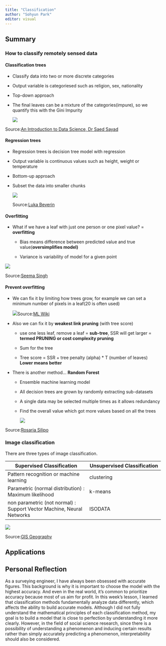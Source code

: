 ```yaml
---
title: "Classification"
author: "Sohyun Park"
editor: visual
---
```


## Summary

### How to classify remotely sensed data

#### Classification trees

-   Classify data into two or more discrete categories

-   Output variable is categoriesed such as religion, sex, nationality

-   Top-down approach

-   The final leaves can be a mixture of the categories(impure), so we quantify this with the Gini Impurity

    ![](images/paste-E98859C4.png)

Source:[An Introduction to Data Science, Dr Saed Sayad](https://www.saedsayad.com/decision_tree.htm)

#### Regression trees

-   Regression trees is decision tree model with regression

-   Output variable is continuous values such as height, weight or temperature

-   Bottom-up approach

-   Subset the data into smaller chunks

    ![](images/paste-F95DFBD4.png)

    Source:[Luka Beverin](https://medium.datadriveninvestor.com/how-do-regression-trees-work-94999c5105d)

#### Overfitting

-   What if we have a leaf with just one person or one pixel value? = **overfitting**

    -   Bias means difference between predicted value and true value(**oversimplifies model)**

    -   Variance is variability of model for a given point

![](images/paste-F0B4E05F.png)

Source:[Seema Singh](https://towardsdatascience.com/understanding-the-bias-variance-tradeoff-165e6942b229)

#### Prevent overfitting

-   We can fix it by limiting how trees grow, for example we can set a minimum number of pixels in a leaf(20 is often used)

    ![](https://ucfnoix.github.io/CASA0023_Learning_Diary/images/decision-tree-subtrees.png)Source:[ML Wiki](http://mlwiki.org/index.php/Cost-Complexity_Pruning)

-   Also we can fix it by **weakest link pruning** (with tree score)

    -   use one less leaf, remove a leaf = **sub-tree**, SSR will get larger = **termed PRUNING or cost complexity pruning**

    -   Sum for the tree

    -   Tree score = SSR + tree penalty (alpha) \* T (number of leaves) **Lower means better**

```{=html}
<!-- -->
```
-   There is another method... **Random Forest**

    -   Ensemble machine learning model

    -   All decision trees are grown by randomly extracting sub-datasets

    -   A single data may be selected multiple times as it allows redundancy

    -   Find the overall value which got more values based on all the trees

        ![](images/paste-CF6CAF04.png)

Source:[Rosaria Silipo](https://towardsdatascience.com/from-a-single-decision-tree-to-a-random-forest-b9523be65147)

### Image classification

There are three types of image classification.

| Supervised Classification                                             | Unsupervised Classification |
|-------------------------------------------|---------------------------------------|
| Pattern recognition or machine learning                               | clustering                  |
| Parametric (normal distribution) : Maximum likelihood                 | k-means                     |
| non parametric (not normal) : Support Vector Machine, Neural Networks | ISODATA                     |

![](images/paste-0BFC54B9.png)

Source:[GIS Geography](https://gisgeography.com/supervised-unsupervised-classification-arcgis/)

## Applications

## Personal Reflection

As a surveying engineer, I have always been obsessed with accurate figures. This background is why it is important to choose the model with the highest accuracy. And even in the real world, it's common to prioritize accuracy because most of us aim for profit. In this week's lesson, I learned that classification methods fundamentally analyze data differently, which affects the ability to build accurate models. Although I did not fully understand the mathematical principles of each classification method, my goal is to build a model that is close to perfection by understanding it more clearly. However, in the field of social science research, since there is a possibility of understanding a phenomenon and inducing certain results rather than simply accurately predicting a phenomenon, interpretability should also be considered.
